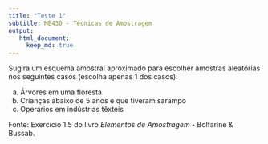 ```yaml
---
title: "Teste 1"
subtitle: ME430 - Técnicas de Amostragem
output: 
   html_document:
     keep_md: true
---
```



Sugira um esquema amostral aproximado para escolher amostras aleatórias nos seguintes casos (escolha apenas 1 dos casos):

a. Árvores em uma floresta
b. Crianças abaixo de 5 anos e que tiveram sarampo
c. Operários em indústrias têxteis

Fonte: Exercício 1.5 do livro *Elementos de Amostragem* - Bolfarine \& Bussab.

